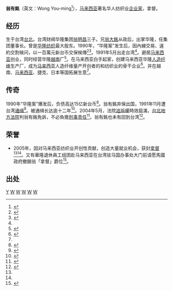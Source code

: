 {{Infobox Officeholder 
|圖像     = 
|圖像大小 = 
|圖像說明 = 
|姓名     = 翁有銘
|本名     = 
|字       = 
|號       =  
|其他姓名 = 
|性別     = 男
|籍貫     =
|出生日期 = -
|出生地點 = {{TWN}}
|逝世日期 = 
|逝世地點 =
|居處     = 
|安葬地點 = 
|政黨     = 
|職業     = 
|專業     = 
|父母     = [[翁明昌|翁明昌]]（父）
|配偶     = 
|伴侶     = 
|子女     = 
|親屬     = 兄翁大銘
|國籍     = {{ROC}}
|宗教信仰  = 
|學歷     = 
|母校     = 
|網站     = 
|簽名     = 
|別名     = Wong You-ming
|著作     = 
}}
'''翁有銘'''（英文：Wong You-ming<ref name="Wong You-ming">{{cite web |url=http://www.chinapost.com.tw/taiwan/national/national-news/2012/06/26/345572/Hualon-workers.htm |title=Hualon workers protest over pensions |publisher=英文中国邮报 The China Post |date=June 26, 2012, 12:09 am TWN |accessdate=2015-04-07 |archive-date=2015-04-13 |archive-url=https://web.archive.org/web/20150413091851/http://www.chinapost.com.tw/taiwan/national/national-news/2012/06/26/345572/Hualon-workers.htm |dead-url=no }}</ref>），[[马来西亚|马来西亚]]著名华人纺织业[[企业家|企业家]]，拿督。

==经历==

生于台湾[[台北|台北]]。台湾财阀华隆集团[[翁明昌|翁明昌]]三子。兄[[翁大銘|翁大銘]]从政后，出掌华隆，任集团董事长。曾是[[华隆纺织|华隆纺织]]最大股东。1990年，“华隆案”发生后，因內線交易、違約交割候问，以一百萬元新台币交保候傳<ref name="weng case">{{cite web|url=http://kdais.coa.gov.tw/htmlarea_file/web_articles/kdais/1700/29-6-07.txt|title=犯罪後「躲貓貓」，談追訴時效|date=2004.03.27(六)|accessdate=2015-04-06|archive-date=2015-04-11|archive-url=https://web.archive.org/web/20150411144834/http://kdais.coa.gov.tw/htmlarea_file/web_articles/kdais/1700/29-6-07.txt|dead-url=yes}}</ref><ref name="weng coolloud">{{cite web |url=http://www.coolloud.org.tw/node/69080 |title=跨世紀的勞資爭議，華隆員工第N次北上勞委會 |publisher=苦劳网 |date=2012-06-07 |accessdate=2015-04-07 |archive-date=2014-12-02 |archive-url=https://web.archive.org/web/20141202034255/http://www.coolloud.org.tw/node/69080 |dead-url=no }}</ref>。1991年5月出走台湾<ref name="weng case"/>。避居[[马来西亚|马来西亚]]创业，同时经营华隆[[越南|越南]]厂<ref>{{cite web |url=http://nccur.lib.nccu.edu.tw/bitstream/140.119/37323/7/26202407.pdf |title=第三章 华隆公司与头份厂 |publisher=国立政治大学 |format=pdf |accessdate=2015-04-07 |archive-date=2015-04-12 |archive-url=https://web.archive.org/web/20150412091636/http://nccur.lib.nccu.edu.tw/bitstream/140.119/37323/7/26202407.pdf |dead-url=no }}</ref>。在马来西亚白手起家，创建马来西亚华隆[[人造纤维|人造纤维]]生产厂，成为[[马来西亚|马来西亚]]人造纤维量产开创者的和纺织业的骨干企业<ref name="weng">{{cite web |url=http://www.businessweekly.com.tw/KArticle.aspx?id=1959 |title=有弟當如翁有銘 |publisher=商业周刊 |date=2004-02-19 |accessdate=2015-04-06 |archive-date=2015-04-13 |archive-url=https://web.archive.org/web/20150413123314/http://www.businessweekly.com.tw/KArticle.aspx?id=1959 |dead-url=no }}</ref>。并在越南、[[马来西亚|马来西亚]]、捷克、日本等国拓展生意<ref name="Wong You-ming"/>。

==传奇==

1990年“华隆案”爆发后，负债高达15亿新台币<ref>{{cite web |url=http://www.berich.com.tw/DP/Cmpinfo/Special_news.asp?no=65068 |title=負債15億 翁有銘破產 |publisher=必富网 |access-date=2015-04-07 |archive-url=https://web.archive.org/web/20150412175540/http://www.berich.com.tw/DP/Cmpinfo/Special_news.asp?no=65068 |archive-date=2015-04-12 |dead-url=yes }}</ref>。翁有銘弃保出国，1991年11月遭台湾[[通缉|通缉]]<ref>{{cite web |url=http://memory.ncl.edu.tw/tm_cgi/hypage.cgi?HYPAGE=toolbox_vnews_detail.hpg&subject_name=%E8%87%BA%E7%81%A3%E6%96%B0%E8%81%9E%E5%BD%B1%E9%9F%B3%E8%B3%87%E6%96%99&dtd_id=8&project_id=news&xml_id=0000083219 |title=法院下令通緝翁有銘 |publisher=台湾记忆 |date=1991-11-13 |accessdate=2015-04-06 |archive-date=2015-04-12 |archive-url=https://web.archive.org/web/20150412232611/http://memory.ncl.edu.tw/tm_cgi/hypage.cgi?HYPAGE=toolbox_vnews_detail.hpg&subject_name=%E8%87%BA%E7%81%A3%E6%96%B0%E8%81%9E%E5%BD%B1%E9%9F%B3%E8%B3%87%E6%96%99&dtd_id=8&project_id=news&xml_id=0000083219 |dead-url=no }}</ref>。被通缉长达逾十二年<ref>{{cite web |url=http://www.appledaily.com.tw/appledaily/article/headline/20031213/566130/ |title=叔叔被通緝12年 大馬逍遙 |publisher=苹果日报 |date=2003年12月13日 |accessdate=2015年4月7日 |archive-date=2016年6月4日 |archive-url=https://web.archive.org/web/20160604185654/http://www.appledaily.com.tw/appledaily/article/headline/20031213/566130/ |dead-url=no }}</ref>。2004年5月，法院[[追訴權|追訴權]]時效屆滿，[[台北地方法院|台北地方法院]]判翁有銘免訴，不必負擔[[刑事责任|刑事责任]]<ref>{{cite web |url=http://old.ltn.com.tw/2004/new/feb/11/today-so2.htm |title=棄保潛逃12年半 翁有銘躲過刑責 |publisher=自有新闻网 |date=2004年93年2月11日星期三 |accessdate=2015-04-06 |archive-date=2016-03-04 |archive-url=https://web.archive.org/web/20160304120828/http://old.ltn.com.tw/2004/new/feb/11/today-so2.htm |dead-url=no }}</ref>。翁有銘也未有回到台湾<ref>{{cite web|url=http://www.jbjob.com.tw/News.aspx?ID=3165|title=企業家逃避司法三招 未必管用|publisher=经济日报|date=2006-11-23|accessdate=2015-04-06|archive-date=2015-04-11|archive-url=https://web.archive.org/web/20150411181330/http://www.jbjob.com.tw/News.aspx?ID=3165|dead-url=yes}}</ref>。

==荣誉==
* 2005年，因对马来西亚纺织业开创性贡献，创造大量就业机会，获封[[拿督|拿督]]<ref name="weng coolloud"/><ref name="weng"/>。又有華隆退休員工组团赴马来西亚在台湾驻马国办事处大门前请愿馬國政府撤銷翁「拿督」爵位<ref>{{cite web |url=http://tnews.cc/035/ADOShowBigPhoto.asp?file=2005221437_19_1.jpg |title=隆退休員工向翁大銘兄弟追討工資、退休金 |publisher=新竹新闻网 |date=2005-02-02 |accessdate=2015-04-07 |archive-date=2015-04-15 |archive-url=https://web.archive.org/web/20150415104902/http://tnews.cc/035/ADOShowBigPhoto.asp?file=2005221437_19_1.jpg |dead-url=no }}</ref>。

==出处==
{{reflist|2}}

[[Category:翁明昌家族|Y]]
[[Category:马来西亚企业家|W]]
[[Category:台湾企业家|W]]
[[Category:宁波裔台湾人|W]]
[[Category:慈溪人|W]]
[[Category:宁波商帮|W]]